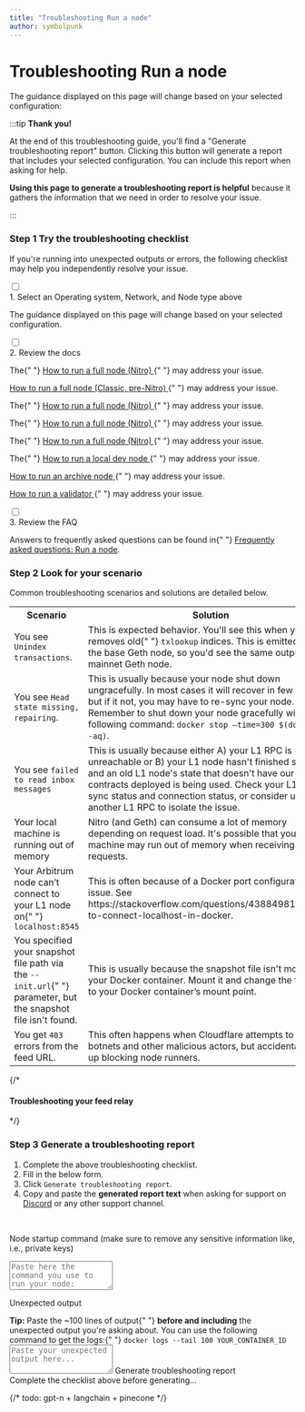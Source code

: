 ```yaml
---
title: "Troubleshooting Run a node"
author: symbolpunk
---
```



# Troubleshooting Run a node

The guidance displayed on this page will change based on your selected configuration:


<MultidimensionalContentControlsPartial />

:::tip
**Thank you!**

At the end of this troubleshooting guide, you'll find a "Generate troubleshooting report" button. Clicking this button will generate a report that includes your selected configuration. You can include this report when asking for help.

**Using this page to generate a troubleshooting report is helpful** because it gathers the information that we need in order to resolve your issue.

:::

### Step 1 Try the troubleshooting checklist

If you're running into unexpected outputs or errors, the following checklist may help you independently resolve your issue.

<div className="hide-tabs">
  <div className="checklist">
    <div className="task">
      <div className="input-container">
        <input id="tc-1" type="checkbox" />
        <span className="done"></span>
      </div>
      <div className="guidance-container">
        <label htmlFor="tc-1">
          1. Select an Operating system, Network, and Node type above
        </label>
        <p>
          The guidance displayed on this page will change based on your selected
          configuration.
        </p>
      </div>
    </div>
    <div className="task">
      <div className="input-container">
        <input id="tc-2" type="checkbox" />
        <span className="done"></span>
      </div>
      <div className="guidance-container">
        <label htmlFor="tc-2">2. Review the docs</label>
        <Tabs
          className="tabgroup-with-label node-type-tabgroup"
          groupId="node-type"
          defaultValue="full-node"
          values={[
            { label: "Node type:", value: "label" },
            { label: "Full node", value: "full-node" },
            { label: "Archive node", value: "archive-node" },
            { label: "Validator node", value: "validator-node" },
          ]}
        >
          <TabItem className="unclickable-element" value="label"></TabItem>
          <TabItem value="full-node">
            <Tabs
              className="tabgroup-with-label network-tabgroup"
              groupId="network"
              defaultValue="arb-one-nitro"
              values={[
                { label: "Network:", value: "label" },
                { label: "Arbitrum One (Nitro)", value: "arb-one-nitro" },
                { label: "Arbitrum One (Classic)", value: "arb-one-classic" },
                { label: "Arbitrum Nova", value: "arb-nova" },
                { label: "Arbitrum Goerli", value: "arb-goerli" },
                { label: "Arbitrum Sepolia", value: "arb-sepolia" },
                { label: "Localhost", value: "localhost" },
              ]}
            >
              <TabItem className="unclickable-element" value="label"></TabItem>
              <TabItem value="arb-one-nitro">
                <p>
                  The{" "}
                  <a href="/node-running/how-tos/running-a-full-node">
                    How to run a full node (Nitro)
                  </a>{" "}
                  may address your issue.
                </p>
              </TabItem>
              <TabItem value="arb-one-classic">
                <p>
                  <a href="/node-running/how-tos/running-a-classic-node">
                    How to run a full node (Classic, pre-Nitro)
                  </a>{" "}
                  may address your issue.
                </p>
              </TabItem>
              <TabItem value="arb-nova">
                <p>
                  The{" "}
                  <a href="/node-running/how-tos/running-a-full-node">
                    How to run a full node (Nitro)
                  </a>{" "}
                  may address your issue.
                </p>
              </TabItem>
              <TabItem value="arb-goerli">
                <p>
                  The{" "}
                  <a href="/node-running/how-tos/running-a-full-node">
                    How to run a full node (Nitro)
                  </a>{" "}
                  may address your issue.
                </p>
              </TabItem>
              <TabItem value="arb-sepolia">
                <p>
                  The{" "}
                  <a href="/node-running/how-tos/running-a-full-node">
                    How to run a full node (Nitro)
                  </a>{" "}
                  may address your issue.
                </p>
              </TabItem>
              <TabItem value="localhost">
                <p>
                  The{" "}
                  <a href="/node-running/how-tos/local-dev-node">
                    How to run a local dev node
                  </a>{" "}
                  may address your issue.
                </p>
              </TabItem>
            </Tabs>
          </TabItem>
          <TabItem value="archive-node">
            <p>
              <a href="/node-running/how-tos/running-an-archive-node">
                How to run an archive node
              </a>{" "}
              may address your issue.
            </p>
          </TabItem>
          <TabItem value="validator-node">
            <p>
              <a href="/node-running/how-tos/running-a-validator">
                How to run a validator
              </a>{" "}
              may address your issue.
            </p>
          </TabItem>
        </Tabs>
      </div>
    </div>
    <div className="task">
      <div className="input-container">
        <input id="tc-3" type="checkbox" />
        <span className="done"></span>
      </div>
      <div className="guidance-container">
        <label htmlFor="tc-3">3. Review the FAQ</label>
        <p>
          Answers to frequently asked questions can be found in{" "}
          <a href="/node-running/faq">Frequently asked questions: Run a node</a>.
        </p>
      </div>
    </div>
  </div>
</div>

### Step 2 Look for your scenario

Common troubleshooting scenarios and solutions are detailed below.

<table className="small-table">
  <tbody>
    <tr>
      <th style={{ minWidth: 180 + "px" }}>Scenario</th>
      <th>Solution</th>
    </tr>
    <tr>
      <td>
        You see <code>Unindex transactions</code>.
      </td>
      <td>
        This is expected behavior. You'll see this when your node removes old{" "}
        <code>txlookup</code> indices. This is emitted from the base Geth node,
        so you'd see the same output from a mainnet Geth node.
      </td>
    </tr>
    <tr>
      <td>
        You see <code>Head state missing, repairing</code>.
      </td>
      <td>
        This is usually because your node shut down ungracefully. In most cases
        it will recover in few minutes, but if it not, you may have to re-sync
        your node. Remember to shut down your node gracefully with the following
        command: <code>docker stop —time=300 $(docker ps -aq)</code>.
      </td>
    </tr>
    <tr>
      <td>
        You see <code>failed to read inbox messages</code>
      </td>
      <td>
        This is usually because either A) your L1 RPC is unreachable or B) your
        L1 node hasn't finished syncing and an old L1 node's state that doesn't
        have our inbox contracts deployed is being used. Check your L1 RPC sync
        status and connection status, or consider using another L1 RPC to
        isolate the issue.
      </td>
    </tr>
    <tr>
      <td>Your local machine is running out of memory</td>
      <td>
        Nitro (and Geth) can consume a lot of memory depending on request load.
        It's possible that your machine may run out of memory when receiving
        tons of requests.
      </td>
    </tr>
    <tr>
      <td>
        Your Arbitrum node can’t connect to your L1 node on{" "}
        <code>localhost:8545</code>
      </td>
      <td>
        This is often because of a Docker port configuration issue. See
        https://stackoverflow.com/questions/43884981/unable-to-connect-localhost-in-docker.
      </td>
    </tr>
    <tr>
      <td>
        You specified your snapshot file path via the <code>--init.url</code>{" "}
        parameter, but the snapshot file isn't found.
      </td>
      <td>
        This is usually because the snapshot file isn't mounted to your Docker
        container. Mount it and change the file path to your Docker container’s
        mount point.
      </td>
    </tr>
    <tr>
      <td>
        You get <code>403</code> errors from the feed URL.
      </td>
      <td>
        This often happens when Cloudflare attempts to block botnets and other
        malicious actors, but accidentally ends up blocking node runners.
      </td>
    </tr>
  </tbody>
</table>

{/\*

#### Troubleshooting your feed relay


<FeedRelayTroubleshootingPartial />
*/}

### Step 3 Generate a troubleshooting report

1. Complete the above troubleshooting checklist.
2. Fill in the below form.
3. Click `Generate troubleshooting report`.
4. Copy and paste the **generated report text** when asking for support on [Discord](https://discord.gg/ZpZuw7p) or any other support channel.

<br />


<GenerateTroubleshootingReportWidget />

<div className="troubleshooting-report-area">
  <p>
    Node startup command (make sure to remove any sensitive information like,
    i.e., private keys)
  </p>
  <textarea
    id="vn-cmd"
    rows="3"
    placeholder='Paste here the command you use to run your node: "docker run ..."'
  ></textarea>
  <p>Unexpected output</p>
  <span>
    <strong>Tip:</strong> Paste the ~100 lines of output{" "}
    <strong>before and including</strong> the unexpected output you're asking
    about. You can use the following command to get the logs:{" "}
  </span>
  <code>docker logs --tail 100 YOUR_CONTAINER_ID</code>
  <textarea
    id="output"
    rows="3"
    placeholder="Paste your unexpected output here..."
  ></textarea>
  <a id="generate-report" className="generate-report">
    Generate troubleshooting report
  </a>
  <div id="generated-report" className="generated-report">
    Complete the checklist above before generating...
  </div>
</div>

{/* todo: gpt-n + langchain + pinecone */}
